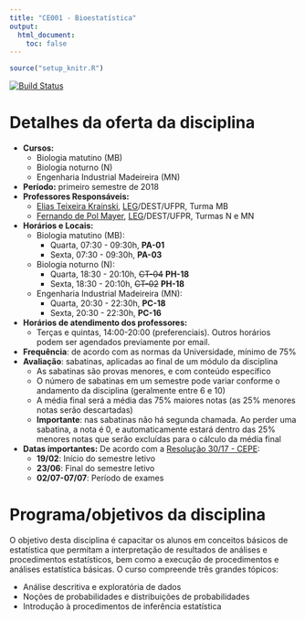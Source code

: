 ```yaml
---
title: "CE001 - Bioestatística"
output:
  html_document:
    toc: false
---
```


```r
source("setup_knitr.R")
```

[![Build Status](https://travis-ci.org/leg-ufpr/ce001.svg?branch=master)](https://travis-ci.org/leg-ufpr/ce001)

<!-- <div class="alert alert-danger" role="alert"> -->
<!-- **AVISO:** a sabatina 7 para os alunos da Zootecnia que cursam a -->
<!-- disciplina CE001 - N será realizada no dia 14/06 (quinta-feira) no mesmo -->
<!-- horário e sala (18:30 na sala PH-18) -->
<!-- </div> -->

# Detalhes da oferta da disciplina

- **Cursos:**
  - Biologia matutino (MB)
  - Biologia noturno (N)
  - Engenharia Industrial Madeireira (MN)
- **Período:** primeiro semestre de 2018
- **Professores Responsáveis:**
  - [Elias Teixeira Krainski][], [LEG][]/DEST/UFPR, Turma MB
  - [Fernando de Pol Mayer][], [LEG][]/DEST/UFPR, Turmas N e MN
- **Horários e Locais:**
  - Biologia matutino (MB):
    - Quarta, 07:30 - 09:30h, **PA-01**
    - Sexta, 07:30 - 09:30h, **PA-03**
  - Biologia noturno (N):
    - Quarta, 18:30 - 20:10h, ~~CT-04~~ **PH-18**
    - Sexta, 18:30 - 20:10h, ~~CT-02~~ **PH-18**
  - Engenharia Industrial Madeireira (MN):
    - Quarta, 20:30 - 22:30h, **PC-18**
    - Sexta, 20:30 - 22:30h, **PC-16**
- **Horários de atendimento dos professores:**
    - Terças e quintas, 14:00-20:00 (preferenciais). Outros horários
      podem ser agendados previamente por email.
- **Frequência**: de acordo com as normas da Universidade, mínimo de 75%
- **Avaliação**: sabatinas, aplicadas ao final de um módulo da disciplina
  - As sabatinas são provas menores, e com conteúdo específico
  - O número de sabatinas em um semestre pode variar conforme o
  andamento da disciplina (geralmente entre 6 e 10)
  - A média final será a média das 75% maiores notas (as 25% menores
  notas serão descartadas)
  - **Importante**: nas sabatinas não há segunda chamada. Ao perder
  uma sabatina, a nota é 0, e automaticamente estará dentro das 25%
  menores notas que serão excluídas para o cálculo da média final
- **Datas importantes:** De acordo com a [Resolução 30/17 - CEPE][]:
    - **19/02**: Início do semestre letivo
    - **23/06**: Final do semestre letivo
    - **02/07-07/07**: Período de exames

# Programa/objetivos da disciplina

O objetivo desta disciplina é capacitar os alunos em conceitos básicos
de estatística que permitam a interpretação de resultados de análises e
procedimentos estatísticos, bem como a execução de procedimentos e
análises estatística básicas. O curso compreende três grandes tópicos:

- Análise descritiva e exploratória de dados
- Noções de probabilidades e distribuições de probabilidades
- Introdução à procedimentos de inferência estatística

<!-- links -->

[Elias Teixeira Krainski]: http://www.leg.ufpr.br/~elias/
[Fernando de Pol Mayer]: http://leg.ufpr.br/~fernandomayer
[LEG]: http://www.leg.ufpr.br
[Resolução 30/17 - CEPE]: http://www.est.ufpr.br/calendario/cepe3017.pdf
